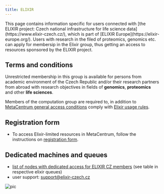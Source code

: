 ```yaml
---
title: ELIXIR
---
```

<Callout type="info">
    This page contains information specific for users connected with [the ELIXIR project: Czech national infrastructure for life science data](https://www.elixir-czech.cz/), which is part of [ELIXIR Europe](https://elixir-europe.org/). Users with research in the filed of proteomics, genomics etc. can apply for membersip in the Elixir group, thus getting an access to resources sponsored by the ELIXIR project.
</Callout>

## Terms and conditions

Unrestricted membership in this group is available for persons from academic environment of the Czech Republic and/or their research partners from abroad with research objectives in fields of **genomics**, **proteomics** and other **life sciences**. 

Members of the computation group are required to, in addition to [MetaCentrum general access conditions](../access/terms) comply with [Elixir usage rules](https://www.elixir-europe.org/services/compute/aai/aup).

## Registration form

- To access Elixir-limited resources in MetaCentrum, follow the instructions on [registration form](https://signup.e-infra.cz/fed/registrar/?vo=elixir-cz&group=cz-users).

## Dedicated machines and queues

- [list of nodes with dedicated access for ELIXIR CZ members](https://metavo.metacentrum.cz/pbsmon2/queue/elixircz%40pbs-m1.metacentrum.cz) (see table in respective elixir queues)
- user support: support@elixir-czech.cz


![pic](/img/meta/access/elixir_logo.png)

